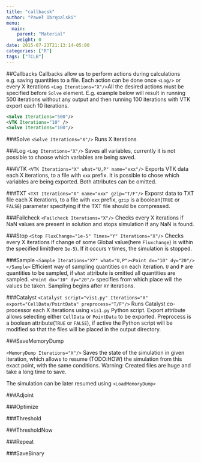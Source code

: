 ```yaml
---
title: "callbacsk"
author: "Paweł Obrępalski"
menu:
  main:
    parent: "Material"
    weight: 0
date: 2015-07-23T21:13:14-05:00
categories: ["R"]
tags: ["TCLB"]
---
```

##Callbacks
Callbacks allow us to perform actions during calculations e.g. saving quantities to a file. Each action can be done once `<Log/>` or every X iterations `<Log Iterations="X"/>`All the desired actions must be specified before `Solve` element. E.g. example below will result in running 500 iterations without any output and then running 100 iterations with VTK export each 10 iterations. 
```xml
<Solve Iterations="500"/>
<VTK Iterations="10" />
<Solve Iterations="100"/>
```
###Solve
`<Solve Iterations="X"/>` Runs X iterations

###Log
`<Log Iterations="X"/>` Saves all variables, currently it is not possible to choose which variables are being saved.

###VTK
`<VTK Iterations="X" what="U,P" name="xxx"/>` Exports VTK data each X iterations, to a file with `xxx` prefix. It is possible to chose which variables are being exported. Both attributes can be omitted.

###TXT
`<TXT Iterations="X" name="xxx" gzip="T/F"/>` Exporst data to TXT file each X iterations, to a file with `xxx` prefix,  `gzip` is a boolean(`TRUE` or `FALSE`) parameter specifying if the TXT file should be compressed.

###Failcheck
`<Failcheck Iterations="X"/>` Checks every X iterations if NaN values are present in solution and stops simulation if any NaN is found.

###Stop
`<Stop FluxChange="1e-5" Times="Y" Iterations="X"/>` Checks every X iterations if change of some Global value(here `Fluxchange`) is within the specified limit(here `1e-5`). If it occurs `Y` times, the simulation is stopped.

###Sample
`<Sample Iterations="XY" what="U,P"><Point dx="10" dy="20"/></Sample>` Efficient way of sampling quantities on each iteration. `U` and `P` are quantities to be sampled, if `what` attribute is omitted all quantities are sampled. `<Point dx="10" dy="20"/>` specifies from which place will the values be taken. Sampling begins after `XY` iterations.

###Catalyst
`<Catalyst script="vis1.py" Iterations="X" export="CellData/PointData" preprocess="T/F"/>` Runs Catalyst co-processor each X iterations using `vis1.py` Python script. Export attribute allows selecting either `CellData` or `PointData` to be exported. Preprocess is a boolean attribute(`TRUE` or `FALSE`), if active the Python script will be modified so that the files will be placed in the output directory. 

###SaveMemoryDump

`<MemoryDump Iterations="X"/>` Saves the state of the simulation in given iteration, which allows to resume (TODO:HOW) the simulation from this exact point, with the same conditions. Warning: Created files are huge and take a long time to save.

The simulation can be later resumed using `<LoadMemoryDump>`

###Adjoint

###Optimize

###Threshold

###ThresholdNow

###Repeat

###SaveBinary
